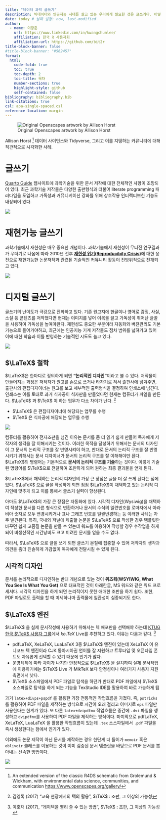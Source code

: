```yaml
---
title: "데이터 과학 글쓰기"
description: 빅데이터와 인공지능 시대를 살고 있는 우리에게 필요한 것은 글쓰기다. 어떻게 보면 거의 모든 인간활동은 글쓰기라고 볼 수 있다. 하지만, 진정 제대로된 글쓰기 교육이 되고 있는가? 이점에 대해 문제를 제기하고 과학기술 더 나아가 빅데이터 시대 데이터 사이언스 글쓰기에 대해 살펴보자.
date: today # 날짜 설정: now, last-modified
author:
  - name: 이광춘
    url: https://www.linkedin.com/in/kwangchunlee/
    affiliation: 한국 R 사용자회
    affiliation-url: https://github.com/bit2r
title-block-banner: false
#title-block-banner: "#562457"
format:
  html:
    code-fold: true
    toc: true
    toc-depth: 2
    toc-title: 목차
    number-sections: true
    highlight-style: github    
    self-contained: false
bibliography: bibliography.bib
link-citations: true
csl: apa-single-spaced.csl
reference-location: margin
---
```


![Original Openscapes artwork by Allison Horst](fig/horst-eco-r4ds.png) 

Allison Horst [^r4ds] 데이터 사이언스와 Tidyverse, 그리고 이를 지탱하는 커뮤니티에 대해 직관적으로 시각화한 사례.

[^r4ds]: An extended version of the classic R4DS schematic from Grolemund & Wickham, with environmental data science, communities, and communication <https://www.openscapes.org/gallery/>

# 글쓰기

[Quarto Guide](https://quarto.org/docs/guide/) 웹사이트에 과학기술을 위한 문서 저작에 대한 전체적인 사항이 조망되어 있다. 최근 과학기술 저작물은 다양한 출판형식과 더불어 literate programming 패러다임을 도입하고 가독성과 커뮤니케이션 강화를 위해 상호작용 인터랙티브한 기능도 내장되어 있다.

![](fig/birds-eye-view.png)

# 재현가능 글쓰기

과학기술에서 재현성은 매우 중요한 개념이다. 과학기술에서 재현성이 무너진 연구결과가 무더기로 나옴에 따라 2010년 전후 [**재현성 위기(Reproducibity Crisis)**](https://ko.wikipedia.org/wiki/%EC%9E%AC%ED%98%84%EC%84%B1_%EC%9C%84%EA%B8%B0)에 대한 응전으로 재현가능한 논문저작과 관련된 기술적인 커뮤니티 활동이 전방위적으로 전개되고 있다.

![](fig/compendium-rr.png)

# 디지털 글쓰기

글쓰기의 난이도가 극강으로 진화하고 있다. 기존 원고지에 한글이나 영어로 감정, 사실, 소설 등 콘텐츠를 저작했다면 현재는 이미지를 넣어 이목을 끌고 가독성이 뛰어난 글꼴을 사용하여 가독성을 높여야한다. 재현성도 중요한 부분이라 자동화와 버젼관리도 기본기능으로 들어가야하고, 최근에는 인공지능 기계 저작물도 점차 범위를 넓혀가고 있어 이에 대한 학습과 이를 반영하는 기술적인 시도도 늘고 있다.

![](fig/digital-writing-overview.png)

## $\LaTeX$ 철학  {#latex-philosophy}

$\LaTeX$은 한마디로 정의하게 되면 **"논리적인 디자인"**이라고 볼 수 있다. 저작물이 만들어지는 과정은 저작자가 원고를 손으로 쓰거나 타자기로 쳐서 출판사에 넘겨주면, 출판사의 편집디자이너는 원고를 보고 세부적인 출력형식을 결정하여 인쇄소에 넘긴다. 인쇄소는 이를 토대로 과거 식자공이 식자판을 만들었다면 현재는 컴퓨터가 파일을 만든다. $\LaTeX$ 과 $\TeX$ 이 하는 업무가 다소 차이가 난다. [^1]

[^1]: 김영록 (2017) "교육 현장에서의 텍의 활용", $\TeX$ : 조판, 그 이상의 가능성

- $\LaTeX$ 은 편집디자이너에 해당되는 업무를 수행
- $\TeX$ 은 식자공에 해당되는 업무를 수행

![](fig/document-logical-design.png)

컴퓨터를 활용하여 전자조판을 넘긴 이유는 문서를 좀 더 읽기 쉽게 만들어 독자에게 저작자의 생각을 잘 이해시키는 것이다. 이러한 목적을 달성하기 위해서는 문서의 디자인이 그 문서의 논리적 구조를 잘 반영시켜야 하고, 반대로 문서의 논리적 구조를 잘 반영시키기 위해서는 문서 디자이너가 문서의 논리적 구조를 잘 이해해야만 된다. $\LaTeX$의 명령어는 기본적으로 **문서의 논리적 구조를 기술**하는 것이다. 이렇게 기술된 명령어를 $\TeX$으로 전달하여 조판하게 되어 원하는 최종 결과물을 얻게 된다.

$\LaTeX$에서 채택하는 논리적 디자인의 가장 큰 장점은 글을 더 잘 쓰게 된다는 점에 있다. $\LaTeX$ 으로 글을 작성하게 되면 점점 $\LaTeX$이 채택하고 있는 논리적 디자인에 맞추게 되고 이를 통해서 글쓰기 실력이 향상된다.

아마도 $\LaTeX$의 가장 큰 장점은 자동화에 있다. 시각적 디자인(Wysiwig)을 채택하여 작성한 문서를 다른 형식으로 변환하거나 문서의 수식의 일련번호를 로마자에서 아라비아 숫자로 모두 변경시키거나 표나 그래프 번호를 일괄번경하는 등 이러한 사례는 자주 발견된다. 특히, 국내외 저널에 제출할 논문을 $\LaTeX$ 으로 작성한 경우 템플릿만 바꾸면 쉽게 고품질 논문을 만들 수 있는데 워드를 이용하여 작성할 경우 수작업을 하게 되어 비생산적인 시간낭비도 크고 미려한 문서를 얻을 수도 없다.

따라서, $\LaTeX$ 으로 글을 쓰게 되면 글쓰기 본질에 집중할 수 있어 저작자의 생각과 의견을 좀더 진솔하게 가감없이 독자에게 전달시킬 수 있게 된다.

## 시각적 디자인 {#wysiwyg}

문서를 논리적으로 디자인하는 반대 개념으로 있는 것이 **위즈윅(WSYIWIG, What You See Is What You Get)** 으로 대표적인 것이 아래한글, MS 워드와 같은 워드 프로세서다. 시각적 디자인을 하게 되면 논리적이지 못한 애매한 조판을 하기 쉽다. 또한, PDF 파일로도 출력을 할 때 미세하나마 출력물에 일관성이 실종되기도 한다.


## $\LaTeX$ 엔진  {#latex-engine}

$\LaTeX$ 을 실제 문서작성에 사용하기 위해서는 텍 배포판을 선택해야 하는데 [KTUG 한국 $\TeX$ 사용자 그룹](http://www.ktug.org/)에서 $ko.TeX$ Live를 추천하고 있다. 이유는 다음과 같다. [^2]

[^2]: 이호재 (2017), "레이텍을 빨리 쓸 수 있는 방법", $\TeX$ : 조판, 그 이상의 가능성


- pdfLaTeX, XeLaTeX, LuaLaTeX 3종 $\LaTeX$ 엔진이 있는데 XeLaTeX 이 유니코드 텍 엔진이라 CJK 동아시아권 언어를 잘 지원하고 트루타입 및 오픈타입 폰트도 자유롭게 선택할 수 있기 때문에 인기가 많다.
- 운영체제에 따라 차이가 나지만 안정적으로 $\LaTeX$ 을 설치하여 실제 문서작업에 이용하기에는 $\TeX$ Live 가 MikTeX 보다 안정성이나 여러가지 사용자 지원 측면에서 낫다.
- $\TeX$ 소스파일에서 PDF 파일로 탐색을 하던가 반대로 PDF 파일에서 $\TeX$ 소스파일로 탐색을 하게 되는 기능을 TexStudio IDE를 활용하여 바로 가능하게 됨

과거 `latex+divps+pspdf` 를 활용한 가장 전통적인 작업흐름을 가졌다. 즉, `pstricks`를 활용하여 PDF 파일을 제작하는 방식으로 시간이 오래 걸리고 이미지로 `eps` 파일만 사용한다는 한계가 있다. 또 다른 `latex+dvipdfmx` 작업흐름은 중간에 `.dvi` 파일을 생성하고 `dvipdfmx`를 사용하여 PDF 파일을 제작하는 방식이다. 마지막으로 pdfLaTeX, XeLaTeX, LuaLaTeX 을 활용한 작업흐름이 있는데 `.tex` 소스파일에서 `.pdf` 파일을 즉시 생성한다는 점에서 인기가 있다.

이외에도 논문 제작이 아닌 문서를 제작하는 경우 한단계 더 들어가 `memoir` 혹은 `oblivoir` 클래스를 이용하는 것이 이미 검증된 문서 템플릿을 바탕으로 PDF 문서를 뽑아내는 신속한 방법이다.

![](fig/tex-engines.png)







